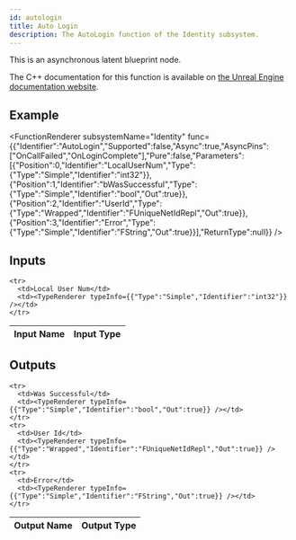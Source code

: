 ```yaml
---
id: autologin
title: Auto Login
description: The AutoLogin function of the Identity subsystem.
---
```



This is an asynchronous latent blueprint node.

The C++ documentation for this function is available on [the Unreal Engine documentation website](https://dev.epicgames.com/documentation/en-us/unreal-engine/API/Plugins/OnlineSubsystem/Interfaces/IOnlineIdentity/).

## Example

<FunctionRenderer subsystemName="Identity" func={{"Identifier":"AutoLogin","Supported":false,"Async":true,"AsyncPins":["OnCallFailed","OnLoginComplete"],"Pure":false,"Parameters":[{"Position":0,"Identifier":"LocalUserNum","Type":{"Type":"Simple","Identifier":"int32"}},{"Position":1,"Identifier":"bWasSuccessful","Type":{"Type":"Simple","Identifier":"bool","Out":true}},{"Position":2,"Identifier":"UserId","Type":{"Type":"Wrapped","Identifier":"FUniqueNetIdRepl","Out":true}},{"Position":3,"Identifier":"Error","Type":{"Type":"Simple","Identifier":"FString","Out":true}}],"ReturnType":null}} />

## Inputs


<table>
  <thead>
    <tr>
      <th>Input Name</th>
      <th>Input Type</th>
    </tr>
  </thead>
  <tbody>
    
    <tr>
      <td>Local User Num</td>
      <td><TypeRenderer typeInfo={{"Type":"Simple","Identifier":"int32"}} /></td>
    </tr>
  </tbody>
</table>


## Outputs


<table>
  <thead>
    <tr>
      <th>Output Name</th>
      <th>Output Type</th>
    </tr>
  </thead>
  <tbody>
    
    <tr>
      <td>Was Successful</td>
      <td><TypeRenderer typeInfo={{"Type":"Simple","Identifier":"bool","Out":true}} /></td>
    </tr>
    <tr>
      <td>User Id</td>
      <td><TypeRenderer typeInfo={{"Type":"Wrapped","Identifier":"FUniqueNetIdRepl","Out":true}} /></td>
    </tr>
    <tr>
      <td>Error</td>
      <td><TypeRenderer typeInfo={{"Type":"Simple","Identifier":"FString","Out":true}} /></td>
    </tr>
  </tbody>
</table>


